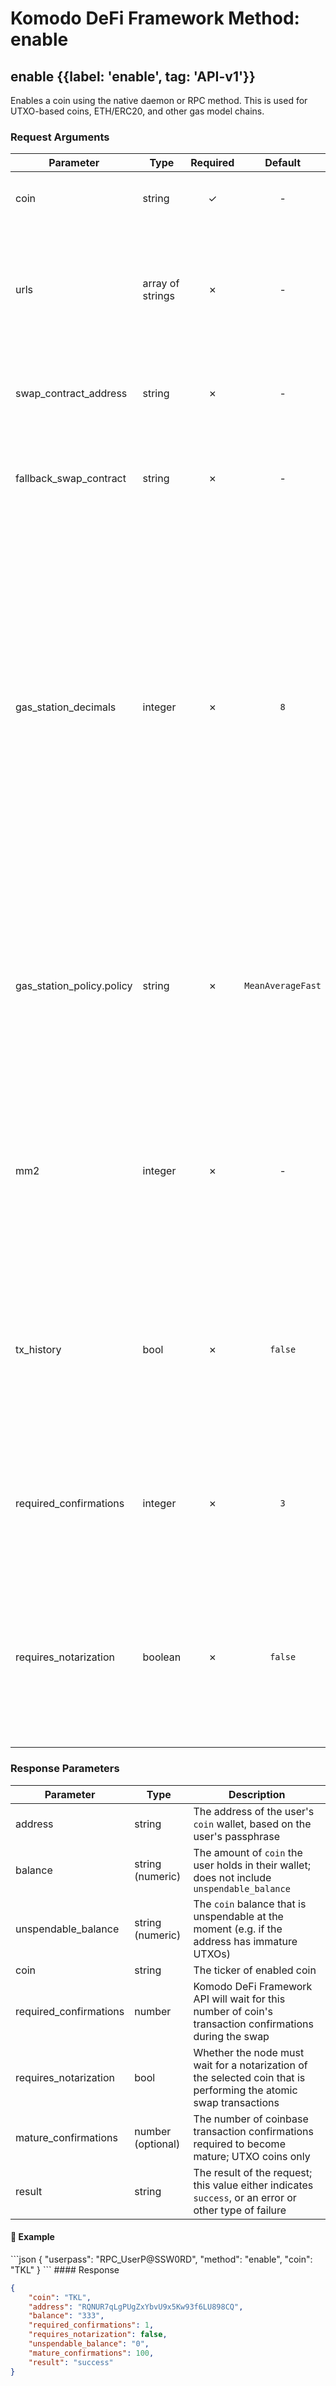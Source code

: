 
# Komodo DeFi Framework Method: enable

## enable {{label: 'enable', tag: 'API-v1'}}

Enables a coin using the native daemon or RPC method. This is used for UTXO-based coins, ETH/ERC20, and other gas model chains.

### Request Arguments

| Parameter                   | Type             | Required |      Default      | Description                                                                                                                                                                                                                                                                                                       |
| --------------------------- | ---------------- | :------: | :---------------: | ----------------------------------------------------------------------------------------------------------------------------------------------------------------------------------------------------------------------------------------------------------------------------------------------------------------- |
| coin                        | string           |     ✓    |         -         | The name of the coin the user desires to enable                                                                                                                                                                                                                                                                   |
| urls                        | array of strings |     ✗    |         -         | Required for ETH/ERC20 and other gas model chains. URLs of Ethereum RPC nodes to which the user desires to connect                                                                                                                                                                                                |
| swap\_contract\_address     | string           |     ✗    |         -         | Required for QRC20 only. Address of etomic swap smart contract                                                                                                                                                                                                                                                    |
| fallback\_swap\_contract    | string           |     ✗    |         -         | Required for QRC20 only. Address of backup etomic swap smart contract                                                                                                                                                                                                                                             |
| gas\_station\_decimals      | integer          |     ✗    |        `8`        | For ETH/ERC20 and other gas model chains. Defines the decimals used to denominate the gas station response to gwei units. For example, the ETH gas station uses 8 decimals, which means that "average": 860 is equal to 86 gwei. While the Matic gas station uses 9 decimals, so 860 would mean 860 gwei exactly. |
| gas\_station\_policy.policy | string           |     ✗    | `MeanAverageFast` | For ETH/ERC20 and other gas model chains. Defines the method of gas price calculation from the station response. Value can be [gas-station-policy-enum](/komodo-defi-framework/api/common_structures/enums/#gas-station-policy-enum).                                                                             |
| mm2                         | integer          |     ✗    |         -         | Required if not set in `coins` file. Informs the Komodo DeFi Framework API whether or not the coin is expected to function. Accepted values are `0` or `1`                                                                                                                                                        |
| tx\_history                 | bool             |     ✗    |      `false`      | If `true` the Komodo DeFi Framework API will preload transaction history as a background process. Must be set to `true` to use the [my\_tx\_history](/komodo-defi-framework/api/legacy/my_tx_history/#my-tx-history) method                                                                                       |
| required\_confirmations     | integer          |     ✗    |        `3`        | Number of confirmations for the Komodo DeFi Framework API to wait during the transaction steps of an atomic swap.                                                                                                                                                                                                 |
| requires\_notarization      | boolean          |     ✗    |      `false`      | If `true`, coins protected by [Komodo Platform's dPoW security](https://satindergrewal.medium.com/delayed-proof-of-work-explained-9a74250dbb86) will wait for a notarization before progressing to the next atomic swap transactions step.                                                                        |

### Response Parameters

| Parameter               | Type              | Description                                                                                                        |
| ----------------------- | ----------------- | ------------------------------------------------------------------------------------------------------------------ |
| address                 | string            | The address of the user's `coin` wallet, based on the user's passphrase                                            |
| balance                 | string (numeric)  | The amount of `coin` the user holds in their wallet; does not include `unspendable_balance`                        |
| unspendable\_balance    | string (numeric)  | The `coin` balance that is unspendable at the moment (e.g. if the address has immature UTXOs)                      |
| coin                    | string            | The ticker of enabled coin                                                                                         |
| required\_confirmations | number            | Komodo DeFi Framework API will wait for this number of coin's transaction confirmations during the swap            |
| requires\_notarization  | bool              | Whether the node must wait for a notarization of the selected coin that is performing the atomic swap transactions |
| mature\_confirmations   | number (optional) | The number of coinbase transaction confirmations required to become mature; UTXO coins only                        |
| result                  | string            | The result of the request; this value either indicates `success`, or an error or other type of failure             |

#### 📌 Example

<CodeGroup title="Enable Method" tag="POST" label="enable" mm2MethodDecorate="true">
  ```json
  {
    "userpass": "RPC_UserP@SSW0RD",
    "method": "enable",
    "coin": "TKL"
  }
  ```
</CodeGroup>

<CollapsibleSection expandedText="Hide Response" collapsedText="Show Response">
  #### Response

  ```json
  {
      "coin": "TKL",
      "address": "RQNUR7qLgPUgZxYbvU9x5Kw93f6LU898CQ",
      "balance": "333",
      "required_confirmations": 1,
      "requires_notarization": false,
      "unspendable_balance": "0",
      "mature_confirmations": 100,
      "result": "success"
  }
  ```
</CollapsibleSection>
